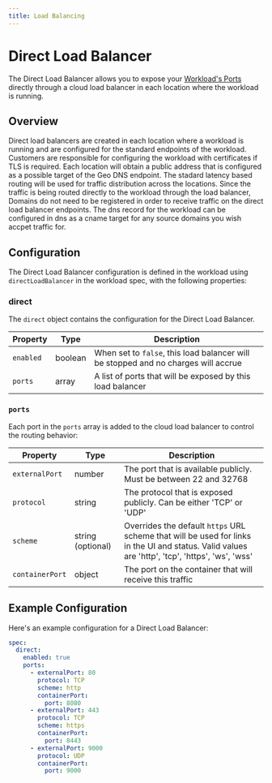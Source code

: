 ```yaml
---
title: Load Balancing
---
```


# Direct Load Balancer

The Direct Load Balancer allows you to expose your [Workload's Ports](/reference/workload/containers#ports) directly through a cloud load balancer in each
 location where the workload is running.


## Overview

Direct load balancers are created in each location where a workload is running and are configured for the standard
 endpoints of the workload. Customers are responsible for configuring the workload with certificates if TLS is required.  Each location will
 obtain a public address that is configured as a possible target of the Geo DNS endpoint. The stadard latency based routing will be used for
 traffic distribution across the locations. Since the traffic is being routed directly to the workload through the load balancer, Domains do
 not need to be registered in order to receive traffic on the direct load balancer endpoints. The dns record for the workload can be configured
 in dns as a cname target for any source domains you wish accpet traffic for.

## Configuration

The Direct Load Balancer configuration is defined in the workload using `directLoadBalancer` in the workload spec,
 with the following properties:

### direct

The `direct` object contains the configuration for the Direct Load Balancer.

| Property  | Type    | Description                                                 |
|-----------|---------|-------------------------------------------------------------|
| `enabled` | boolean | When set to `false`, this load balancer will be stopped and no charges will accrue |
| `ports`   | array   | A list of ports that will be exposed by this load balancer |

### `ports`

Each port in the `ports` array is added to the cloud load balancer to control the routing behavior:

| Property        | Type              | Description |
|-----------------|-------------------|-------------|
| `externalPort`  | number            | The port that is available publicly. Must be between 22 and 32768 |
| `protocol`      | string            | The protocol that is exposed publicly. Can be either 'TCP' or 'UDP' |
| `scheme`        | string (optional) | Overrides the default `https` URL scheme that will be used for links in the UI and status. Valid values are 'http', 'tcp', 'https', 'ws', 'wss' |
| `containerPort` | object            | The port on the container that will receive this traffic |

## Example Configuration

Here's an example configuration for a Direct Load Balancer:

```yaml
spec:
  direct:
    enabled: true
    ports:
      - externalPort: 80
        protocol: TCP
        scheme: http
        containerPort:
          port: 8080
      - externalPort: 443
        protocol: TCP
        scheme: https
        containerPort:
          port: 8443
      - externalPort: 9000
        protocol: UDP
        containerPort:
          port: 9000